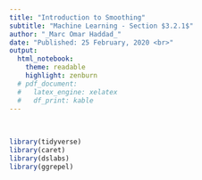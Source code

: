 ```yaml
---
title: "Introduction to Smoothing"
subtitle: "Machine Learning - Section $3.2.1$"
author: "_Marc Omar Haddad_"
date: "Published: 25 February, 2020 <br>"
output:
  html_notebook:
    theme: readable
    highlight: zenburn
  # pdf_document:
  #   latex_engine: xelatex
  #   df_print: kable
---
```

<!-- FOR UPDATES -->
  
  <!-- Uncomment if output = html_notebook: -->
    <!--  <center><strong>Updated: `r format(Sys.time(), '%d %B, %Y')`</strong></center> -->
  
  <!-- Uncomment if output = pdf_document: -->
    <!-- \begin{center}Updated: `r format(Sys.time(), '%d %B, %Y')`\end{center} -->

<!-- FOR UPDATES -->    

\
```r
library(tidyverse)
library(caret)
library(dslabs)
library(ggrepel)
```


